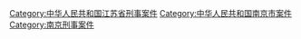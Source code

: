[[Category:中华人民共和国江苏省刑事案件|Category:中华人民共和国江苏省刑事案件]]
[[Category:中华人民共和国南京市案件|Category:中华人民共和国南京市案件]]
[[Category:南京刑事案件|Category:南京刑事案件]]